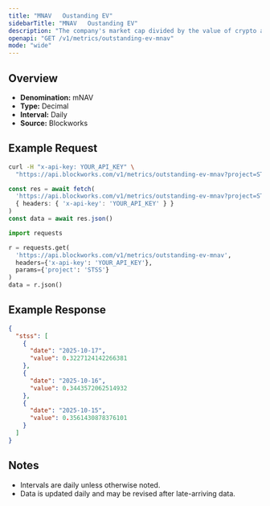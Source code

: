 ```yaml
---
title: "MNAV   Oustanding EV"
sidebarTitle: "MNAV   Oustanding EV"
description: "The company's market cap divided by the value of crypto asset holdings. Often called Basic mNAV, it is the most simplistic way to track the multiple the company trades at relative to its crypto assets held. This figure can be calculated using both the market cap and the enterprise value. Some Companies may hold a considerable amount of cash that has not yet been deployed into crypto, which the Enterprise Value calculation highlights."
openapi: "GET /v1/metrics/outstanding-ev-mnav"
mode: "wide"
---
```


## Overview

- **Denomination:** mNAV
- **Type:** Decimal
- **Interval:** Daily
- **Source:** Blockworks

## Example Request

<CodeGroup>

```bash cURL
curl -H "x-api-key: YOUR_API_KEY" \
  "https://api.blockworks.com/v1/metrics/outstanding-ev-mnav?project=STSS"
```

```typescript TypeScript
const res = await fetch(
  'https://api.blockworks.com/v1/metrics/outstanding-ev-mnav?project=STSS',
  { headers: { 'x-api-key': 'YOUR_API_KEY' } }
)
const data = await res.json()
```

```python Python
import requests

r = requests.get(
  'https://api.blockworks.com/v1/metrics/outstanding-ev-mnav',
  headers={'x-api-key': 'YOUR_API_KEY'},
  params={'project': 'STSS'}
)
data = r.json()
```

</CodeGroup>

## Example Response

```json
{
  "stss": [
    {
      "date": "2025-10-17",
      "value": 0.3227124142266381
    },
    {
      "date": "2025-10-16",
      "value": 0.3443572062514932
    },
    {
      "date": "2025-10-15",
      "value": 0.3561430878376101
    }
  ]
}
```

## Notes
- Intervals are daily unless otherwise noted.
- Data is updated daily and may be revised after late-arriving data.